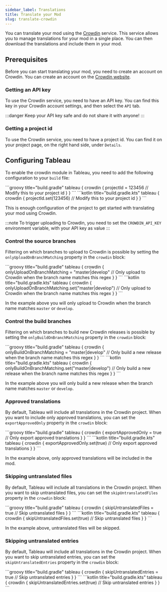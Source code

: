 ```yaml
---
sidebar_label: Translations
title: Translate your Mod
slug: translate-crowdin
---
```



You can translate your mod using the [Crowdin](https://crowdin.com/) service.
This service allows you to manage translations for your mod in a single place.
You can then download the translations and include them in your mod.

## Prerequisites
Before you can start translating your mod, you need to create an account on Crowdin.
You can create an account on the [Crowdin website](https://crowdin.com/).

### Getting an API key
To use the Crowdin service, you need to have an API key.
You can find this key in your Crowdin account settings, and then select the `API` tab.

:::danger
Keep your API key safe and do not share it with anyone!
:::

### Getting a project id
To use the Crowdin service, you need to have a project id.
You can find it on your project page, on the right hand side, under `Details`.

## Configuring Tableau
To enable the crowdin module in Tableau, you need to add the following configuration to your `build` file:

<Tabs groupId="gradle-code">
<TabItem value="groovy" label="Groovy">
```groovy title="build.gradle"
tableau {
    crowdin {
        projectId = 123456 // Modify this to your project id
    }
}
```
</TabItem>
<TabItem value="kotlin" label="Kotlin">
```kotlin title="build.gradle.kts"
tableau {
    crowdin {
        projectId.set(123456) // Modify this to your project id
    }
}
```
</TabItem>
</Tabs>

This is enough configuration of the project to get started with translating your mod using Crowdin.

:::note
To trigger uploading to Crowdin, you need to set the `CROWDIN_API_KEY` environment variable, with your API key as value
:::

### Control the source branches
Filtering on which branches to upload to Crowdin is possible by setting the `onlyUploadOnBranchMatching` property in the `crowdin` block:

<Tabs groupId="gradle-code">
<TabItem value="groovy" label="Groovy">
```groovy title="build.gradle"
tableau {
    crowdin {
        onlyUploadOnBranchMatching = "master|develop" // Only upload to Crowdin when the branch name matches this regex
    }
}
```
</TabItem>
<TabItem value="kotlin" label="Kotlin">
```kotlin title="build.gradle.kts"
tableau {
    crowdin {
        onlyUploadOnBranchMatching.set("master|develop") // Only upload to Crowdin when the branch name matches this regex
    }
}
```
</TabItem>
</Tabs>

In the example above you will only upload to Crowdin when the branch name matches `master` or `develop`.

### Control the build branches
Filtering on which branches to build new Crowdin releases is possible by setting the `onlyBuildOnBranchMatching` property in the `crowdin` block:

<Tabs groupId="gradle-code">
<TabItem value="groovy" label="Groovy">
```groovy title="build.gradle"
tableau {
    crowdin {
        onlyBuildOnBranchMatching = "master|develop" // Only build a new release when the branch name matches this regex
    }
}
```
</TabItem>
<TabItem value="kotlin" label="Kotlin">
```kotlin title="build.gradle.kts"
tableau {
    crowdin {
        onlyBuildOnBranchMatching.set("master|develop") // Only build a new release when the branch name matches this regex
    }
}
```
</TabItem>
</Tabs>

In the example above you will only build a new release when the branch name matches `master` or `develop`.

### Approved translations
By default, Tableau will include all translations in the Crowdin project.
When you want to include only approved translations, you can set the `exportApprovedOnly` property in the `crowdin` block:

<Tabs groupId="gradle-code">
<TabItem value="groovy" label="Groovy">
```groovy title="build.gradle"
tableau {
    crowdin {
        exportApprovedOnly = true // Only export approved translations
    }
}
```
</TabItem>
<TabItem value="kotlin" label="Kotlin">
```kotlin title="build.gradle.kts"
tableau {
    crowdin {
        exportApprovedOnly.set(true) // Only export approved translations
    }
}
```
</TabItem>
</Tabs>

In the example above, only approved translations will be included in the mod.

### Skipping untranslated files
By default, Tableau will include all translations in the Crowdin project.
When you want to skip untranslated files, you can set the `skipUntranslatedFiles` property in the `crowdin` block:

<Tabs groupId="gradle-code">
<TabItem value="groovy" label="Groovy">
```groovy title="build.gradle"
tableau {
    crowdin {
        skipUntranslatedFiles = true // Skip untranslated files
    }
}
```
</TabItem>
<TabItem value="kotlin" label="Kotlin">
```kotlin title="build.gradle.kts"
tableau {
    crowdin {
        skipUntranslatedFiles.set(true) // Skip untranslated files
    }
}
```
</TabItem>
</Tabs>

In the example above, untranslated files will be skipped.

### Skipping untranslated entries
By default, Tableau will include all translations in the Crowdin project.
When you want to skip untranslated entries, you can set the `skipUntranslatedEntries` property in the `crowdin` block:

<Tabs groupId="gradle-code">
<TabItem value="groovy" label="Groovy">
```groovy title="build.gradle"
tableau {
    crowdin {
        skipUntranslatedEntries = true // Skip untranslated entries
    }
}
```
</TabItem>
<TabItem value="kotlin" label="Kotlin">
```kotlin title="build.gradle.kts"
tableau {
    crowdin {
        skipUntranslatedEntries.set(true) // Skip untranslated entries
    }
}
```
</TabItem>
</Tabs>

